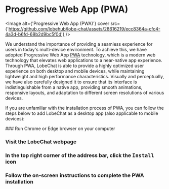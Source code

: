 
# Progressive Web App (PWA)

<Image alt={'Progressive Web App (PWA)'} cover src={'https://github.com/lobehub/lobe-chat/assets/28616219/ecc8364a-cfc4-4a3d-b6fd-68b2d9bc5f0d'} />

We understand the importance of providing a seamless experience for users in today's multi-device environment. To achieve this, we have adopted Progressive Web App [PWA](https://support.google.com/chrome/answer/9658361) technology, which is a modern web technology that elevates web applications to a near-native app experience. Through PWA, LobeChat is able to provide a highly optimized user experience on both desktop and mobile devices, while maintaining lightweight and high performance characteristics. Visually and perceptually, we have also carefully designed it to ensure that its interface is indistinguishable from a native app, providing smooth animations, responsive layouts, and adaptation to different screen resolutions of various devices.

If you are unfamiliar with the installation process of PWA, you can follow the steps below to add LobeChat as a desktop app (also applicable to mobile devices):

<Steps>
  ### Run Chrome or Edge browser on your computer

  ### Visit the LobeChat webpage

  ### In the top right corner of the address bar, click the <kbd>Install</kbd> icon

  ### Follow the on-screen instructions to complete the PWA installation
</Steps>
